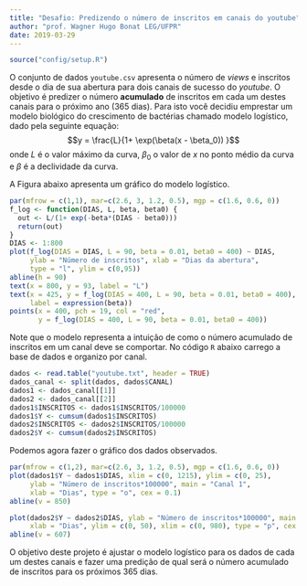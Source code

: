 ```yaml
---
title: "Desafio: Predizendo o número de inscritos em canais do youtube"
author: "prof. Wagner Hugo Bonat LEG/UFPR"
date: 2019-03-29
---
```


```r
source("config/setup.R")
```

O conjunto de dados $\texttt{youtube.csv}$ apresenta o número de 
$\textit{views}$ e inscritos desde o dia de sua abertura para dois canais 
de sucesso do $\textit{youtube}$. O objetivo é predizer o número **acumulado**
de inscritos em cada um destes canais para o próximo ano ($365$ dias).
Para isto você decidiu emprestar um modelo biológico do crescimento
de bactérias chamado modelo logístico, dado pela seguinte equação:
$$y = \frac{L}{1+ \exp(\beta(x - \beta_0)) }$$
onde $L$ é o valor máximo da curva, $\beta_0$ o valor de $x$ no ponto 
médio da curva e $\beta$ é a declividade da curva.

A Figura abaixo apresenta um gráfico do modelo logístico. 

```r
par(mfrow = c(1,1), mar=c(2.6, 3, 1.2, 0.5), mgp = c(1.6, 0.6, 0))
f_log <- function(DIAS, L, beta, beta0) {
  out <- L/(1+ exp(-beta*(DIAS - beta0)))
  return(out)
}
DIAS <- 1:800
plot(f_log(DIAS = DIAS, L = 90, beta = 0.01, beta0 = 400) ~ DIAS, 
     ylab = "Número de inscritos", xlab = "Dias da abertura",
     type = "l", ylim = c(0,95))
abline(h = 90) 
text(x = 800, y = 93, label = "L")
text(x = 425, y = f_log(DIAS = 400, L = 90, beta = 0.01, beta0 = 400), 
     label = expression(beta))
points(x = 400, pch = 19, col = "red",
       y = f_log(DIAS = 400, L = 90, beta = 0.01, beta0 = 400))
```
Note que o modelo representa a intuição de como o número acumulado de
inscritos em um canal deve se comportar. No código $\texttt{R}$ abaixo
carrego a base de dados e organizo por canal.

```r
dados <- read.table("youtube.txt", header = TRUE)
dados_canal <- split(dados, dados$CANAL)
dados1 <- dados_canal[[1]]
dados2 <- dados_canal[[2]]
dados1$INSCRITOS <- dados1$INSCRITOS/100000
dados1$Y <- cumsum(dados1$INSCRITOS)
dados2$INSCRITOS <- dados2$INSCRITOS/100000
dados2$Y <- cumsum(dados2$INSCRITOS)
```

Podemos agora fazer o gráfico dos dados observados.

```r
par(mfrow = c(1,2), mar=c(2.6, 3, 1.2, 0.5), mgp = c(1.6, 0.6, 0))
plot(dados1$Y ~ dados1$DIAS, xlim = c(0, 1215), ylim = c(0, 25),
     ylab = "Número de inscritos*100000", main = "Canal 1",
     xlab = "Dias", type = "o", cex = 0.1)
abline(v = 850)

plot(dados2$Y ~ dados2$DIAS, ylab = "Número de inscritos*100000", main = "Canal 2", 
     xlab = "Dias", ylim = c(0, 50), xlim = c(0, 980), type = "p", cex = 0.1)
abline(v = 607)
```
O objetivo deste projeto é ajustar o modelo logístico para os dados
de cada um destes canais e fazer uma predição de qual será o número
acumulado de inscritos para os próximos 365 dias.





